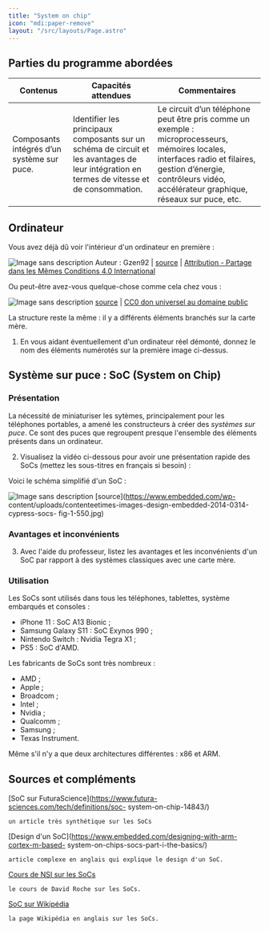```yaml
---
title: "System on chip"
icon: "mdi:paper-remove"
layout: "/src/layouts/Page.astro"
---
```


##  Parties du programme abordées

Contenus | Capacités attendues | Commentaires  
---|---|---  
Composants intégrés d’un système sur puce.  |  Identifier les principaux composants sur un schéma de circuit et les avantages de leur intégration en termes de vitesse et de consommation.  |  Le circuit d’un téléphone peut être pris comme un exemple : microprocesseurs, mémoires locales, interfaces radio et filaires, gestion d’énergie, contrôleurs vidéo, accélérateur graphique, réseaux sur puce, etc.   
  
## Ordinateur

Vous avez déjà dû voir l'intérieur d'un ordinateur en première :

![Image sans description](/cours/interieur-small.jpg) Auteur : Gzen92 | [source](https://commons.wikimedia.org/wiki/File:Int%C3%A9rieur_d%27ordinateur.jpg) | [Attribution - Partage dans les Mêmes Conditions 4.0 International](https://creativecommons.org/licenses/by-sa/4.0/deed.fr)

Ou peut-être avez-vous quelque-chose comme cela chez vous :

![Image sans description](/cours/interieur2-small.jpg) [source](https://commons.wikimedia.org/wiki/File:Ensemble_PC.jpg) | [CC0 don universel au domaine public](https://creativecommons.org/publicdomain/zero/1.0/deed.fr)

La structure reste la même : il y a différents éléments branchés sur la carte
mère.

1. En vous aidant éventuellement d'un ordinateur réel démonté, donnez le
nom des éléments numérotés sur la première image ci-dessus.

## Système sur puce : SoC (System on Chip)

### Présentation

La nécessité de miniaturiser les sytèmes, principalement pour les téléphones
portables, a amené les constructeurs à créer des _systèmes sur puce_. Ce sont
des puces que regroupent presque l'ensemble des éléments présents dans un
ordinateur.

2. Visualisez la vidéo ci-dessous pour avoir une présentation rapide des
SoCs (mettez les sous-titres en français si besoin) :

Voici le schéma simplifié d'un SoC :

![Image sans description](/cours/soc-schema.jpg) [source](https://www.embedded.com/wp-
content/uploads/contenteetimes-images-design-embedded-2014-0314-cypress-socs-
fig-1-550.jpg)

### Avantages et inconvénients

3. Avec l'aide du professeur, listez les avantages et les inconvénients
d'un SoC par rapport à des systèmes classiques avec une carte mère.

### Utilisation

Les SoCs sont utilisés dans tous les téléphones, tablettes, système embarqués
et consoles :

  * iPhone 11 : SoC A13 Bionic ;
  * Samsung Galaxy S11 : SoC Exynos 990 ;
  * Nintendo Switch : Nvidia Tegra X1 ;
  * PS5 : SoC d'AMD.

Les fabricants de SoCs sont très nombreux :

  * AMD ;
  * Apple ;
  * Broadcom ;
  * Intel ;
  * Nvidia ;
  * Qualcomm ;
  * Samsung ;
  * Texas Instrument.

Même s'il n'y a que deux architectures différentes : x86 et ARM.

## Sources et compléments

[SoC sur FuturaScience](https://www.futura-sciences.com/tech/definitions/soc-
system-on-chip-14843/)

    un article très synthétique sur les SoCs
  
[Design d'un SoC](https://www.embedded.com/designing-with-arm-cortex-m-based-
system-on-chips-socs-part-i-the-basics/)

    article complexe en anglais qui explique le design d'un SoC.
  
[Cours de NSI sur les
SoCs](https://pixees.fr/informatiquelycee/n_site/nsi_term_archi_soc.html)

    le cours de David Roche sur les SoCs.
  
[SoC sur Wikipédia](https://en.wikipedia.org/wiki/System_on_a_chip)

    la page Wikipédia en anglais sur les SoCs.

